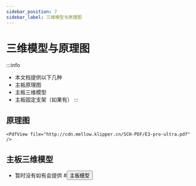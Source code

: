 ```yaml
---
sidebar_position: 7
sidebar_label: 三维模型与原理图
---
```




# 三维模型与原理图


:::info
* 本文档提供以下几种
* 主板原理图
* 主板三维模型
* 主板固定支架（如果有）
:::

## 原理图

    <PdfView file="http://cdn.mellow.klipper.cn/SCH-PDF/E3-pro-ultra.pdf" />


## 主板三维模型
* 暂时没有如有会提供
    #<Button variant="contained" disableElevation href="https://cdn.mellow.klipper.cn/STEP/FLY-E3PRO.step">主板模型</Button>

